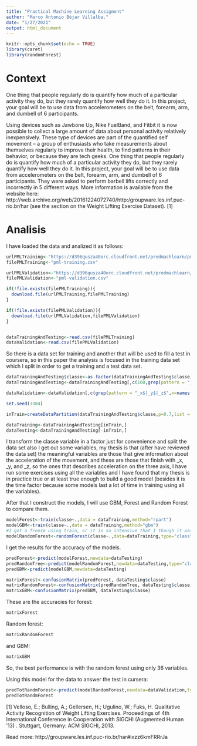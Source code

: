 ```yaml
---
title: "Practical Machine Learning Assigment"
author: "Marco Antonio Béjar Villalba."
date: "1/27/2021"
output: html_document
---
```


```r
knitr::opts_chunk$set(echo = TRUE)
library(caret)
library(randomForest)
```

# Context

One thing that people regularly do is quantify how  much of a particular activity they do, but they rarely quantify how well they do it. In this project, your goal will be to use data from accelerometers on the belt, forearm, arm, and dumbell of 6 participants.

Using devices such as Jawbone Up, Nike FuelBand, and Fitbit it is now possible to collect a large amount of data about personal activity relatively inexpensively. These type of devices are part of the quantified self movement – a group of enthusiasts who take measurements about themselves regularly to improve their health, to find patterns in their behavior, or because they are tech geeks. One thing that people regularly do is quantify how much of a particular activity they do, but they rarely quantify how well they do it. In this project, your goal will be to use data from accelerometers on the belt, forearm, arm, and dumbell of 6 participants. They were asked to perform barbell lifts correctly and incorrectly in 5 different ways. More information is available from the website here: http://web.archive.org/web/20161224072740/http:/groupware.les.inf.puc-rio.br/har (see the section on the Weight Lifting Exercise Dataset). [1]

# Analisis

I have loaded the data and analized it as follows:

```r
urlPMLTraining<-"https://d396qusza40orc.cloudfront.net/predmachlearn/pml-training.csv"
filePMLTraining<-"pml-training.csv"

urlPMLValidation<-"https://d396qusza40orc.cloudfront.net/predmachlearn/pml-testing.csv"
filePMLValidation<-"pml-validation.csv"

if(!file.exists(filePMLTraining)){
  download.file(urlPMLTraining,filePMLTraining)
}

if(!file.exists(filePMLValidation)){
  download.file(urlPMLValidation,filePMLValidation)
}


dataTrainingAndTesting<-read.csv(filePMLTraining)
dataValidation<-read.csv(filePMLValidation)
```

So there is a data set for training and another that will be used to fill a test in coursera,
so in this paper the analysis is focused in the training data set which I split in order to get 
a training and a test data set.

```r
dataTrainingAndTesting$classe<-as.factor(dataTrainingAndTesting$classe)
dataTrainingAndTesting<-dataTrainingAndTesting[,c(160,grep(pattern = "_x$|_y$|_z$",x=names(dataTrainingAndTesting)))]

dataValidation<-dataValidation[,c(grep(pattern = "_x$|_y$|_z$",x=names(dataValidation)))]

set.seed(3304)

inTrain=createDataPartition(dataTrainingAndTesting$classe,p=0.7,list = FALSE)

dataTraining<-dataTrainingAndTesting[inTrain,]
dataTesting<-dataTrainingAndTesting[-inTrain,]
```

I transform the classe variable in a factor just for convenience and split the data set also I get out some variables, my
thesis is that (after have reviewed the data set) the meaningful variables are those that give information about the acceleration
of the movement, and these are those that finish with _x, _y, and _z, so the ones that describes acceleration on the three 
axis, I have run some exercises using all the variables and I have found that my thesis is in practice true or at least true 
enough to build a good model (besides it is the time factor because some models last a lot of time in training using all the
variables).

After that I construct the models, I will use GBM, Forest and Random Forest to compare them.

```r
modelForest<-train(classe~.,data = dataTraining,method="rpart")
modelGBM<-train(classe~.,data = dataTraining,method="gbm")
#I got a freeze using train, or it is so intensive that I though it was a freez so I used randomForest.
modelRandomForest<-randomForest(classe~.,data=dataTraining,type="class")

```

I get the results for the accuracy of the models.

```r
predForest<-predict(modelForest,newdata=dataTesting)
predRandomTree<-predict(modelRandomForest,newdata=dataTesting,type="class")
predGBM<-predict(modelGBM,newdata=dataTesting)

matrixForest<-confusionMatrix(predForest, dataTesting$classe)
matrixRandomForest<-confusionMatrix(predRandomTree, dataTesting$classe)
matrixGBM<-confusionMatrix(predGBM, dataTesting$classe)
```

These are the accuracies for forest:

```r
matrixForest
```

Random forest:

```r
matrixRandomForest
```

and GBM:

```r
matrixGBM
```

So, the best performance is with the random forest using only 36 variables.

Using this model for the data to answer the test in cursera:

```r
predTotRandmForest<-predict(modelRandomForest,newdata=dataValidation,type="class")
predTotRandmForest
```





[1]
Velloso, E.; Bulling, A.; Gellersen, H.; Ugulino, W.; Fuks, H. Qualitative Activity Recognition of Weight Lifting Exercises. Proceedings of 4th International Conference in Cooperation with SIGCHI (Augmented Human '13) . Stuttgart, Germany: ACM SIGCHI, 2013.

Read more: http://groupware.les.inf.puc-rio.br/har#ixzz6kmFRRrJa
